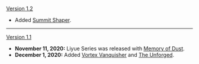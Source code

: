 {{Change History/Header}}
[[Version 1.2]]
* Added [[Summit Shaper]].
----
[[Version 1.1]]
* '''November 11, 2020:''' Liyue Series was released with [[Memory of Dust]].
* '''December 1, 2020:''' Added [[Vortex Vanquisher]] and [[The Unforged]].